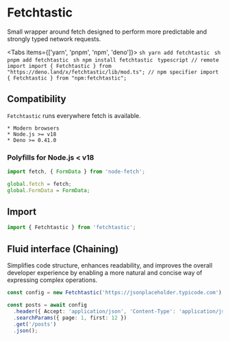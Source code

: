

# Fetchtastic

Small wrapper around fetch designed to perform more predictable and strongly typed network requests.

<Tabs items={['yarn', 'pnpm', 'npm', 'deno']}>
  <Tab>
    ```sh
    yarn add fetchtastic
    ```
  </Tab>
  <Tab>
    ```sh
    pnpm add fetchtastic
    ```
  </Tab>
  <Tab>
    ```sh
    npm install fetchtastic
    ```
  </Tab>
  <Tab>
    ```typescript
    // remote import
    import { Fetchtastic } from "https://deno.land/x/fetchtastic/lib/mod.ts";
    // npm specifier
    import { Fetchtastic } from "npm:fetchtastic";
    ```
  </Tab>

</Tabs>

## Compatibility

`Fetchtastic` runs everywhere fetch is available.

    * Modern browsers
    * Node.js >= v18
    * Deno >= 0.41.0

### Polyfills for Node.js < v18

```typescript
import fetch, { FormData } from 'node-fetch';

global.fetch = fetch;
global.FormData = FormData;
```

## Import

```typescript
import { Fetchtastic } from 'fetchtastic';
```

## Fluid interface (Chaining)

Simplifies code structure, enhances readability, and improves the overall developer experience by
enabling a more natural and concise way of expressing complex operations.

```typescript
const config = new Fetchtastic('https://jsonplaceholder.typicode.com');

const posts = await config
  .header({ Accept: 'application/json', 'Content-Type': 'application/json' })
  .searchParams({ page: 1, first: 12 })
  .get('/posts')
  .json();
```
